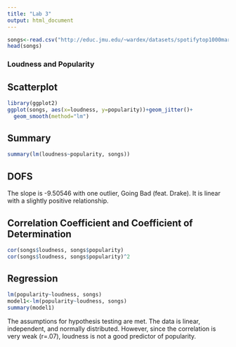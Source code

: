 ```yaml
---
title: "Lab 3"
output: html_document
---
```


```r
songs<-read.csv("http://educ.jmu.edu/~wardex/datasets/spotifytop1000march2019.csv")
head(songs)
```

### Loudness and Popularity
## Scatterplot
```r
library(ggplot2)
ggplot(songs, aes(x=loudness, y=popularity))+geom_jitter()+
  geom_smooth(method="lm")
```

## Summary
```r
summary(lm(loudness~popularity, songs))
```
## DOFS
The slope is -9.50546 with one outlier, Going Bad (feat. Drake). It is linear with a slightly positive relationship. 

## Correlation Coefficient and Coefficient of Determination
```r
cor(songs$loudness, songs$popularity)
cor(songs$loudness, songs$popularity)^2
```
## Regression
```r
lm(popularity~loudness, songs)
model1<-lm(popularity~loudness, songs)
summary(model1)
```
The assumptions for hypothesis testing are met. The data is linear, independent, and normally distributed. However, since the correlation is very weak (r=.07), loudness is not a good predictor of popularity. 